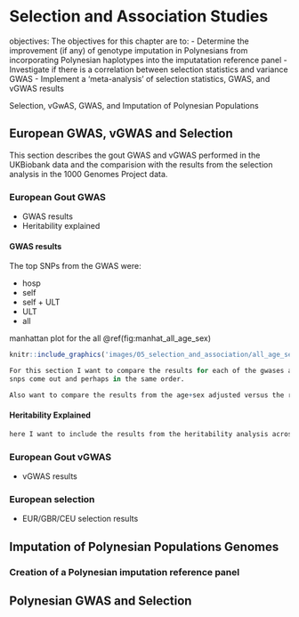 # Selection and Association Studies

objectives:
The objectives for this chapter are to:
- Determine the improvement (if any) of genotype imputation in Polynesians from incorporating Polynesian haplotypes into the imputatation reference panel
- Investigate if there is a correlation between selection statistics and variance GWAS
- Implement a 'meta-analysis' of selection statistics, GWAS, and vGWAS results

Selection, vGwAS, GWAS, and Imputation of Polynesian Populations



## European GWAS, vGWAS and Selection

This section describes the gout GWAS and vGWAS performed in the UKBiobank data and the comparision with the results from the selection analysis in the 1000 Genomes Project data.

### European Gout GWAS

- GWAS results
- Heritability explained

#### GWAS results

The top SNPs from the GWAS were:

- hosp
- self
- self + ULT
- ULT
- all

manhattan plot for the all \@ref(fig:manhat_all_age_sex)


```r
knitr::include_graphics('images/05_selection_and_association/all_age_sex.png')
```


```r
For this section I want to compare the results for each of the gwases and see if the same 
snps come out and perhaps in the same order.

Also want to compare the results from the age+sex adjusted versus the results from the age+sex+waist+waist:height
```

<!---
ALL GROUP: the most significant snps are from ABCG2. SLC2A9 also features highly. The majority of the significant snps are from these two genes.
--->

#### Heritability Explained

```r
here I want to include the results from the heritability analysis across the different criteria
```

### European Gout vGWAS
- vGWAS results

### European selection 
- EUR/GBR/CEU selection results



### 


## Imputation of Polynesian Populations Genomes

### Creation of a Polynesian imputation reference panel


###

## Polynesian GWAS and Selection

